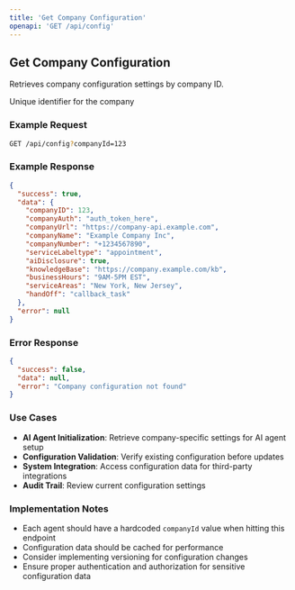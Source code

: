 ```yaml
---
title: 'Get Company Configuration'
openapi: 'GET /api/config'
---
```


## Get Company Configuration

Retrieves company configuration settings by company ID.

<ParamField path="query" type="string" name="companyId" required>
  Unique identifier for the company
</ParamField>

### Example Request

```bash
GET /api/config?companyId=123
```

### Example Response

```json
{
  "success": true,
  "data": {
    "companyID": 123,
    "companyAuth": "auth_token_here",
    "companyUrl": "https://company-api.example.com",
    "companyName": "Example Company Inc",
    "companyNumber": "+1234567890",
    "serviceLabeltype": "appointment",
    "aiDisclosure": true,
    "knowledgeBase": "https://company.example.com/kb",
    "businessHours": "9AM-5PM EST",
    "serviceAreas": "New York, New Jersey",
    "handOff": "callback_task"
  },
  "error": null
}
```

### Error Response

```json
{
  "success": false,
  "data": null,
  "error": "Company configuration not found"
}
```

### Use Cases

- **AI Agent Initialization**: Retrieve company-specific settings for AI agent setup
- **Configuration Validation**: Verify existing configuration before updates
- **System Integration**: Access configuration data for third-party integrations
- **Audit Trail**: Review current configuration settings

### Implementation Notes

- Each agent should have a hardcoded `companyId` value when hitting this endpoint
- Configuration data should be cached for performance
- Consider implementing versioning for configuration changes
- Ensure proper authentication and authorization for sensitive configuration data
